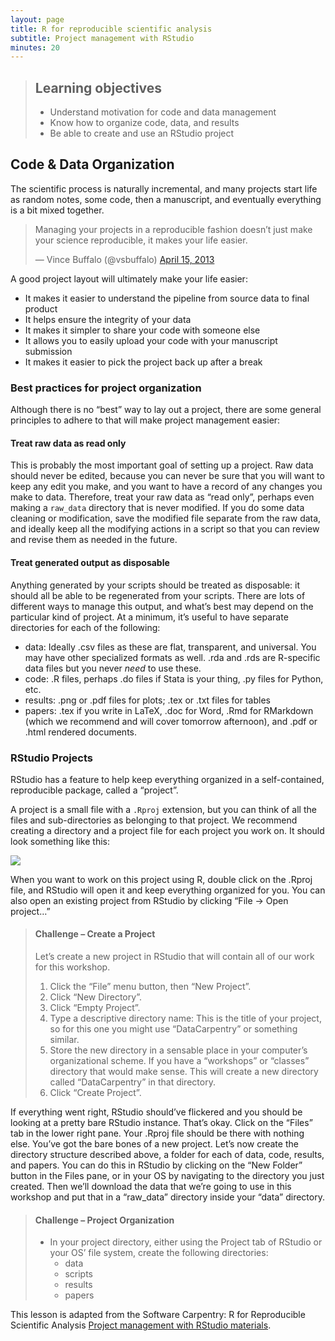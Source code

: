 ```yaml
---
layout: page
title: R for reproducible scientific analysis
subtitle: Project management with RStudio
minutes: 20
---
```


> ## Learning objectives {.objectives}
>
> * Understand motivation for code and data management
> * Know how to organize code, data, and results
> * Be able to create and use an RStudio project
>

## Code & Data Organization

The scientific process is naturally incremental, and many projects
start life as random notes, some code, then a manuscript, and
eventually everything is a bit mixed together.

<blockquote class="twitter-tweet"><p>Managing your projects in a reproducible fashion doesn't just make your science reproducible, it makes your life easier.</p>&mdash; Vince Buffalo (@vsbuffalo) <a href="https://twitter.com/vsbuffalo/status/323638476153167872">April 15, 2013</a></blockquote>
<script async src="http://platform.twitter.com/widgets.js" charset="utf-8"></script>

A good project layout will ultimately make your life easier:

* It makes it easier to understand the pipeline from source data to final product
* It helps ensure the integrity of your data
* It makes it simpler to share your code with someone else
* It allows you to easily upload your code with your manuscript submission
* It makes it easier to pick the project back up after a break

### Best practices for project organization

Although there is no "best" way to lay out a project, there are some general
principles to adhere to that will make project management easier:

#### Treat raw data as read only

This is probably the most important goal of setting up a project. Raw data should never be edited, because you can never be sure that you will want to keep any edit you make, and you want to have a record of any changes you make to data. Therefore, treat your raw data as "read only", perhaps even making a `raw_data` directory that is never modified. If you do some data cleaning or modification, save the modified file separate from the raw data, and ideally keep all the modifying actions in a script so that you can review and revise them as needed in the future.

#### Treat generated output as disposable

Anything generated by your scripts should be treated as disposable: it should
all be able to be regenerated from your scripts. There are lots of different ways
to manage this output, and what's best may depend on the particular kind of project.
At a minimum, it's useful to have separate directories for each of the following:

- data: Ideally .csv files as these are flat, transparent, and universal. You may have other specialized formats as well. .rda and .rds are R-specific data files but you never *need* to use these.
- code: .R files, perhaps .do files if Stata is your thing, .py files for Python, etc.
- results: .png or .pdf files for plots; .tex or .txt files for tables
- papers: .tex if you write in LaTeX, .doc for Word, .Rmd for RMarkdown (which we recommend and will cover tomorrow afternoon), and .pdf or .html rendered documents.

### RStudio Projects

RStudio has a feature to help keep everything organized in a self-contained, reproducible package, called a "project".

A project is a small file with a `.Rproj` extension, but you can think of all the files and sub-directories as belonging to that project. We recommend creating a directory and a project file for each project you work on. It should look something like this:

![](img/good_project_organization.png)

When you want to work on this project using R, double click on the .Rproj file, and RStudio will open it and keep everything organized for you. You can also open an existing project from RStudio by clicking "File -> Open project..."

> #### Challenge -- Create a Project {.challenge}
>
> Let's create a new project in RStudio that will contain all of our work for this workshop.
>
> 1. Click the "File" menu button, then "New Project".
> 2. Click "New Directory".
> 3. Click "Empty Project".
> 4. Type a descriptive directory name: This is the title of your project, so for this one you might use "DataCarpentry" or something similar.
> 5. Store the new directory in a sensable place in your computer's organizational scheme. 
> If you have a "workshops" or "classes" directory that would make sense. 
> This will create a new directory called "DataCarpentry" in that directory.
> 6. Click "Create Project".
>

If everything went right, RStudio should've flickered and you should be looking at a pretty bare RStudio instance. 
That's okay. Click on the "Files" tab in the lower right pane. Your .Rproj file should be there with nothing else. 
You've got the bare bones of a new project. Let's now create the directory structure described above, a folder for
each of data, code, results, and papers. You can do this in RStudio by clicking on the "New Folder" button in the 
Files pane, or in your OS by navigating to the directory you just created. Then we'll download the data that we're
going to use in this workshop and put that in a "raw_data" directory inside your "data" directory.

> #### Challenge -- Project Organization
>
> - In your project directory, either using the Project tab of RStudio or your OS' file system, 
> create the following directories:
>     - data
>     - scripts
>     - results
>     - papers

This lesson is adapted from the Software Carpentry: R for Reproducible Scientific Analysis [Project management with RStudio materials](http://data-lessons.github.io/gapminder-R/02-project-intro.html).